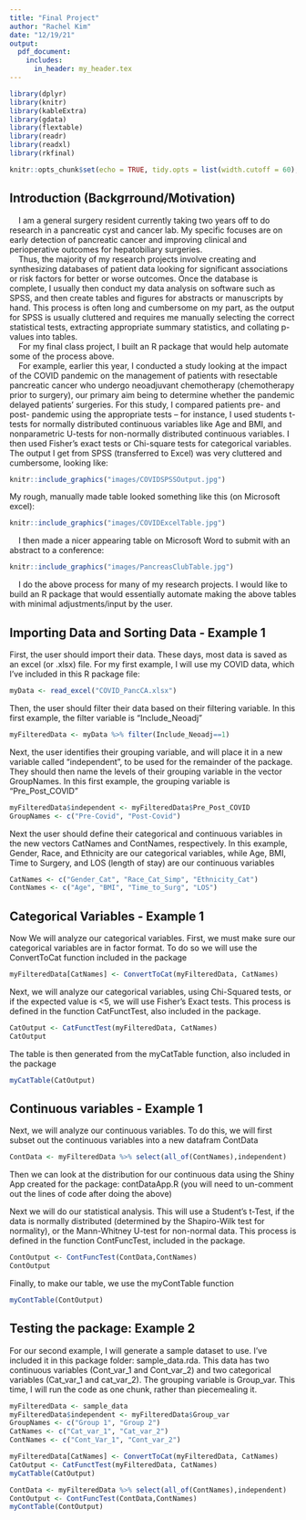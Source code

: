 ```yaml
---
title: "Final Project"
author: "Rachel Kim"
date: "12/19/21"
output: 
  pdf_document:
    includes:
      in_header: my_header.tex
---
```


```r
library(dplyr)
library(knitr)
library(kableExtra)
library(gdata)
library(flextable)
library(readr)
library(readxl)
library(rkfinal)

knitr::opts_chunk$set(echo = TRUE, tidy.opts = list(width.cutoff = 60), tidy = TRUE)
```

## Introduction (Backgrround/Motivation)

|     I am a general surgery resident currently taking two years off to do research in a pancreatic cyst and cancer lab. My specific focuses are on early detection of pancreatic cancer and improving clinical and perioperative outcomes for hepatobiliary surgeries. 

|     Thus, the majority of my research projects involve creating and synthesizing databases of patient data looking for significant associations or risk factors for better or worse outcomes. Once the database is complete, I usually then conduct my data analysis on software such as SPSS, and then create tables and figures for abstracts or manuscripts by hand. This process is often long and cumbersome on my part, as the output for SPSS is usually cluttered and requires me manually selecting the correct statistical tests, extracting appropriate summary statistics, and collating p-values into tables. 

|     For my final class project, I built an R package that would help automate some of the process above.

|     For example, earlier this year, I conducted a study looking at the impact of the COVID pandemic on the management of patients with resectable pancreatic cancer who undergo neoadjuvant chemotherapy (chemotherapy prior to surgery), our primary aim being to determine whether the pandemic delayed patients’ surgeries. For this study, I compared patients pre- and post- pandemic using the appropriate tests – for instance, I used students t-tests for normally distributed continuous variables like Age and BMI, and nonparametric U-tests for non-normally distributed continuous variables. I then used Fisher’s exact tests or Chi-square tests for categorical variables. The output I get from SPSS (transferred to Excel) was very cluttered and cumbersome, looking like: 

```r
knitr::include_graphics("images/COVIDSPSSOutput.jpg")
```

My rough, manually made table looked something like this (on Microsoft excel): 


```r
knitr::include_graphics("images/COVIDExcelTable.jpg")
```

|     I then made a nicer appearing table on Microsoft Word to submit with an abstract to a conference:

```r
knitr::include_graphics("images/PancreasClubTable.jpg")
```

|     I do the above process for many of my research projects. I would like to build an R package that would essentially automate making the above tables with minimal adjustments/input by the user.

## Importing Data and Sorting Data - Example 1

First, the user should import their data. These days, most data is saved as an excel (or .xlsx) file. For my first example, I will use my COVID data, which I've included in this R package file:

```r
myData <- read_excel("COVID_PancCA.xlsx")
```

Then, the user should filter their data based on their filtering variable. In this first example, the filter variable is "Include_Neoadj"

```r
myFilteredData <- myData %>% filter(Include_Neoadj==1)
```

Next, the user identifies their grouping variable, and will place it in a new variable called "independent", to be used for the remainder of the package. They should then name the levels of their grouping variable in the vector GroupNames. In this first example, the grouping variable is "Pre_Post_COVID"

```r
myFilteredData$independent <- myFilteredData$Pre_Post_COVID
GroupNames <- c("Pre-Covid", "Post-Covid")
```

Next the user should define their categorical and continuous variables in the new vectors CatNames and ContNames, respectively. In this example, Gender, Race, and Ethnicity are our categorical variables, while Age, BMI, Time to Surgery, and LOS (length of stay) are our continuous variables 

```r
CatNames <- c("Gender_Cat", "Race_Cat_Simp", "Ethnicity_Cat")
ContNames <- c("Age", "BMI", "Time_to_Surg", "LOS")
```

## Categorical Variables - Example 1

Now We will analyze our categorical variables. First, we must make sure our categorical variables are in factor format. To do so we will use the ConvertToCat function included in the package

```r
myFilteredData[CatNames] <- ConvertToCat(myFilteredData, CatNames)

```

Next, we will analyze our categorical variables, using Chi-Squared tests, or if the expected value is <5, we will use Fisher's Exact tests. This process is defined in the function CatFunctTest, also included in the package.

```r
CatOutput <- CatFunctTest(myFilteredData, CatNames)
CatOutput

```
The table is then generated from the myCatTable function, also included in the package

```r
myCatTable(CatOutput)
```

## Continuous variables - Example 1

Next, we will analyze our continuous variables. To do this, we will first subset out the continuous variables into a new datafram ContData

```r
ContData <- myFilteredData %>% select(all_of(ContNames),independent)
```

Then we can look at the distribution for our continuous data using the Shiny App created for the package: contDataApp.R (you will need to un-comment out the lines of code after doing the above)

Next we will do our statistical analysis. This will use a Student's t-Test, if the data is normally distributed (determined by the Shapiro-Wilk test for normality), or the Mann-Whitney U-test for non-normal data. This process is defined in the function ContFuncTest, included in the package. 

```r
ContOutput <- ContFuncTest(ContData,ContNames)
ContOutput
```

Finally, to make our table, we use the myContTable function

```r
myContTable(ContOutput)
```
## Testing the package: Example 2

For our second example, I will generate a sample dataset to use. I've included it in this package folder: sample_data.rda. This data has two continuous variables (Cont_var_1 and Cont_var_2) and two categorical variables (Cat_var_1 and cat_var_2). The grouping variable is Group_var. This time, I will run the code as one chunk, rather than piecemealing it. 

```r
myFilteredData <- sample_data
myFilteredData$independent <- myFilteredData$Group_var
GroupNames <- c("Group 1", "Group 2")
CatNames <- c("Cat_var_1", "Cat_var_2")
ContNames <- c("Cont_Var_1", "Cont_var_2")

myFilteredData[CatNames] <- ConvertToCat(myFilteredData, CatNames)
CatOutput <- CatFunctTest(myFilteredData, CatNames)
myCatTable(CatOutput)

ContData <- myFilteredData %>% select(all_of(ContNames),independent)
ContOutput <- ContFuncTest(ContData,ContNames)
myContTable(ContOutput)
```

